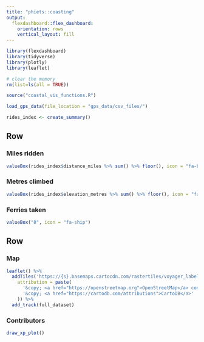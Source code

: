 ```yaml
---
title: "phïets::coasting"
output: 
  flexdashboard::flex_dashboard:
    orientation: rows
    vertical_layout: fill
---
```


```r
library(flexdashboard)
library(tidyverse)
library(plotly)
library(leaflet)

# clear the memory
rm(list=ls(all = TRUE))

source("coastal_vis_functions.R")

load_gps_data(file_location = "gps_data/csv_files/")

rides_index <- create_summary()
```

Row {data-width=1000}
-----------------------------------------------------------------------

### Miles ridden

```r
valueBox(rides_index$distance_miles %>% sum() %>% floor(), icon = "fa-bicycle")
```

### Metres climbed

```r
valueBox(rides_index$elevation_metres %>% sum() %>% floor(), icon = "fa-caret-up")
```

### Ferries taken

```r
valueBox("8", icon = "fa-ship")
```

Row 
-----------------------------------------------------------------------

### Map {data-width=667}

```r
leaflet() %>% 
  addTiles('https://{s}.basemaps.cartocdn.com/rastertiles/voyager_labels_under/{z}/{x}/{y}.png',
    attribution = paste(
      '&copy; <a href="https://openstreetmap.org">OpenStreetMap</a> contributors',
      '&copy; <a href="https://cartodb.com/attributions">CartoDB</a>'
    )) %>% 
  add_track(full_dataset)
```

### Contributors {data-width=333}

```r
draw_xp_plot()
```

